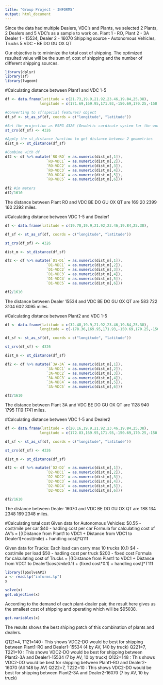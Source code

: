 ---
title: "Group Project - INFORMS"
output: html_document
---

Since the data had multiple Dealers, VDC's and Plants, we selected 2 Plants, 2 Dealers and 5 VDC's as a sample to work on.
Plant 1 - RO, Plant 2 - 3A
Dealer 1 - 15534, Dealer 2 - 16070
Shipping source - Autonomous Vehicles, Trucks
5 VDC - BE DO GU OX QT

Our objective is to minimize the total cost of shipping.
The optimized resulted value will be the sum of, cost of shipping and the number of different shipping sources.

```{r}
library(dplyr)
library(sf)
library(lwgeom)
```


#Calculating distance between Plant1 and VDC 1-5
```{r}
df <- data.frame(latitude = c(21.73,19.9,21.92,23.46,19.84,25.38),
                longitude = c(171.69,169.95,171.93,-150.69,170.25,-150.67))

#Converting to sf(special features) object
df_sf <- st_as_sf(df, coords = c("longitude", "latitude"))

#Set the projection as ESPG 4326 (Geodetic cordinate system for the world)
st_crs(df_sf) <- 4326

#Apply the st_distance function to get distance between 2 geometries 
dist_m <- st_distance(df_sf)

#Combine with df
df2 <- df %>% mutate(`RO-RO` = as.numeric(dist_m[,1]), 
                   `RO-VDC1` = as.numeric(dist_m[,2]),
                   `RO-VDC2` = as.numeric(dist_m[,3]),
                   `RO-VDC3` = as.numeric(dist_m[,4]),
                   `RO-VDC4` = as.numeric(dist_m[,5]),
                   `RO-VDC5` = as.numeric(dist_m[,6]))
         
df2 #in meters
df2/1610
```
The distance between Plant RO and VDC BE DO GU OX QT are 169 20 2399 160 2392 miles.


#Calculating distance between VDC 1-5 and Dealer1
```{r}
df <- data.frame(latitude = c(19.78,19.9,21.92,23.46,19.84,25.38),                                                       longitude = c(160.99,169.95,171.93,-150.69,170.25,-150.67))

df_sf <- st_as_sf(df, coords = c("longitude", "latitude"))

st_crs(df_sf) <- 4326

dist_m <- st_distance(df_sf)

df2 <- df %>% mutate(`D1-D1` = as.numeric(dist_m[,1]), 
                   `D1-VDC1` = as.numeric(dist_m[,2]),
                   `D1-VDC2` = as.numeric(dist_m[,3]),
                   `D1-VDC3` = as.numeric(dist_m[,4]),
                   `D1-VDC4` = as.numeric(dist_m[,5]),
                   `D1-VDC5` = as.numeric(dist_m[,6]))

df2/1610
```
The distance between Dealer 15534 and VDC BE DO GU OX QT are 583 722 3104 602 3095 miles.


#Calculating distance between Plant2 and VDC 1-5
```{r}
df <- data.frame(latitude = c(32.48,19.9,21.92,23.46,19.84,25.38),
                longitude = c(-178.36,169.95,171.93,-150.69,170.25,-150.67))

df_sf <- st_as_sf(df, coords = c("longitude", "latitude"))

st_crs(df_sf) <- 4326

dist_m <- st_distance(df_sf)

df2 <- df %>% mutate(`3A-3A` = as.numeric(dist_m[,1]), 
                   `3A-VDC1` = as.numeric(dist_m[,2]),
                   `3A-VDC2` = as.numeric(dist_m[,3]),
                   `3A-VDC3` = as.numeric(dist_m[,4]),
                   `3A-VDC4` = as.numeric(dist_m[,5]),
                   `3A-VDC5` = as.numeric(dist_m[,6]))

df2/1610
```
The distance between Plant 3A and VDC BE DO GU OX QT are 1128 940 1795 1119 1741 miles.


#Calculating distance between VDC 1-5 and Dealer2
```{r}
df <- data.frame(latitude = c(20.16,19.9,21.92,23.46,19.84,25.38), 
                longitude = c(172.83,169.95,171.93,-150.69,170.25,-150.67))

df_sf <- st_as_sf(df, coords = c("longitude", "latitude"))

st_crs(df_sf) <- 4326

dist_m <- st_distance(df_sf)

df2 <- df %>% mutate(`D2-D2` = as.numeric(dist_m[,1]), 
                   `D2-VDC1` = as.numeric(dist_m[,2]),
                   `D2-VDC2` = as.numeric(dist_m[,3]),
                   `D2-VDC3` = as.numeric(dist_m[,4]),
                   `D2-VDC4` = as.numeric(dist_m[,5]),
                   `D2-VDC5` = as.numeric(dist_m[,6]))

df2/1610
```
The distance between Dealer 16070 and VDC BE DO GU OX QT are 188 134 2348 169 2348 miles.


#Calculating total cost
Given data for Autonomous Vehicles:
$0.55 - cost/mile per car
$40 - hadling cost per car
Formula for calculating cost of AV's = 
[((Distance from Plant1 to VDC1 + Distance from VDC1 to Dealer1)*cost/mile) + handling cost]*Q111

Given data for Trucks:
Each load can carry max 10 trucks (0.1)
$4 - cost/mile per load
$50 - hadling cost per truck
$200 - fixed cost 
Formula for calculating cost of Trucks = 
[((Distance from Plant1 to VDC1 + Distance from VDC1 to Dealer1)*cost/mile*0.1) + (fixed cost*0.1) + handling cost]*T111


```{r}
library(lpSolveAPI)
x <- read.lp("informs.lp")
x
```

```{r}
solve(x)
get.objective(x)
```
According to the demand of each plant-dealer pair, the result here gives us the smallest cost of shipping and operating which will be $95038.


```{r}
get.variables(x)
```
The results shows the best shiping patch of this combination of plants and dealers. 

Q121=4, T121=140 : This shows VDC2-DO would be best for shipping between Plant1-RO and Dealer1-15534 (4 by AV, 140 by truck)
Q221=7, T221=10 : This shows VDC2-DO would be best for shipping between Plant2-3A and Dealer1-15534 (7 by AV, 10 by truck)
Q122=148 : This shows VDC2-DO would be best for shipping between Plant1-RO and Dealer2-16070 (All 148 by AV)
Q222=7, T222=10 : This shows VDC2-DO would be best for shipping between Plant2-3A and Dealer2-16070 (7 by AV, 10 by truck)
